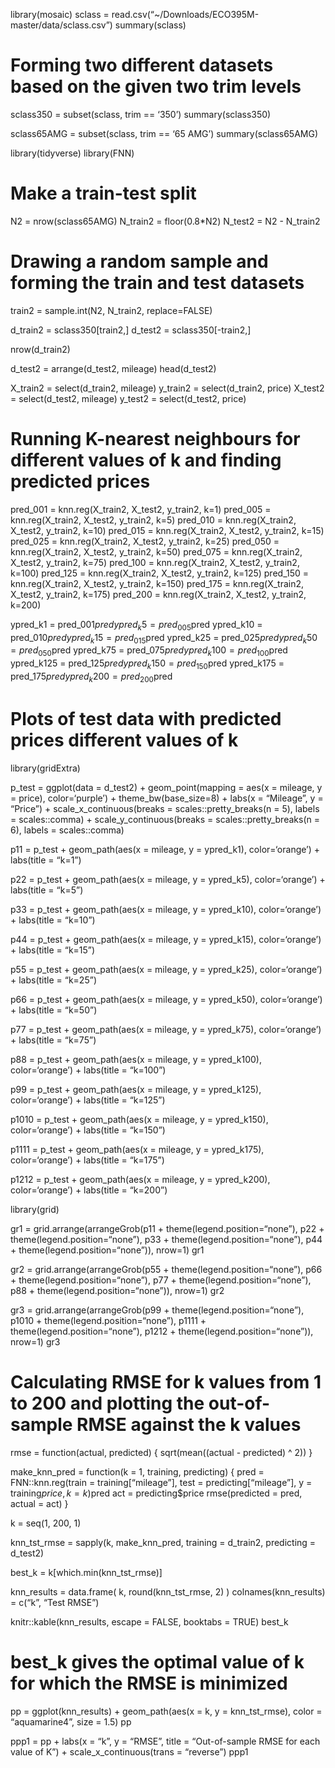 library(mosaic)
sclass = read.csv("~/Downloads/ECO395M-master/data/sclass.csv")
summary(sclass)

# Forming two different datasets based on the given two trim levels 

sclass350 = subset(sclass, trim == '350')
summary(sclass350)

sclass65AMG = subset(sclass, trim == '65 AMG')
summary(sclass65AMG)

library(tidyverse)
library(FNN)

# Make a train-test split

N2 = nrow(sclass65AMG)
N_train2 = floor(0.8*N2)
N_test2 = N2 - N_train2

# Drawing a random sample and forming the train and test datasets

train2 = sample.int(N2, N_train2, replace=FALSE)

d_train2 = sclass350[train2,]
d_test2 = sclass350[-train2,]

nrow(d_train2)

d_test2 = arrange(d_test2, mileage)
head(d_test2)

X_train2 = select(d_train2, mileage)
y_train2 = select(d_train2, price)
X_test2 = select(d_test2, mileage)
y_test2 = select(d_test2, price)

# Running K-nearest neighbours for different values of k and finding predicted prices

pred_001 = knn.reg(X_train2, X_test2, y_train2, k=1)
pred_005 = knn.reg(X_train2, X_test2, y_train2, k=5)
pred_010 = knn.reg(X_train2, X_test2, y_train2, k=10)
pred_015 = knn.reg(X_train2, X_test2, y_train2, k=15)
pred_025 = knn.reg(X_train2, X_test2, y_train2, k=25)
pred_050 = knn.reg(X_train2, X_test2, y_train2, k=50)
pred_075 = knn.reg(X_train2, X_test2, y_train2, k=75)
pred_100 = knn.reg(X_train2, X_test2, y_train2, k=100)
pred_125 = knn.reg(X_train2, X_test2, y_train2, k=125)
pred_150 = knn.reg(X_train2, X_test2, y_train2, k=150)
pred_175 = knn.reg(X_train2, X_test2, y_train2, k=175)
pred_200 = knn.reg(X_train2, X_test2, y_train2, k=200)


ypred_k1 = pred_001$pred
ypred_k5 = pred_005$pred
ypred_k10 = pred_010$pred
ypred_k15 = pred_015$pred
ypred_k25 = pred_025$pred
ypred_k50 = pred_050$pred
ypred_k75 = pred_075$pred
ypred_k100 = pred_100$pred
ypred_k125 = pred_125$pred
ypred_k150 = pred_150$pred
ypred_k175 = pred_175$pred
ypred_k200 = pred_200$pred

# Plots of test data with predicted prices different values of k

library(gridExtra)

p_test = ggplot(data = d_test2) + geom_point(mapping = aes(x = mileage, y = price), color='purple') + theme_bw(base_size=8) + labs(x = "Mileage", y = "Price") + scale_x_continuous(breaks = scales::pretty_breaks(n = 5), labels = scales::comma) + scale_y_continuous(breaks = scales::pretty_breaks(n = 6), labels = scales::comma)


p11 = p_test + geom_path(aes(x = mileage, y = ypred_k1), color='orange') + labs(title = "k=1")


p22 = p_test + geom_path(aes(x = mileage, y = ypred_k5), color='orange') + labs(title = "k=5")


p33 = p_test + geom_path(aes(x = mileage, y = ypred_k10), color='orange') + labs(title = "k=10")


p44 = p_test + geom_path(aes(x = mileage, y = ypred_k15), color='orange') + labs(title = "k=15")


p55 = p_test + geom_path(aes(x = mileage, y = ypred_k25), color='orange') + labs(title = "k=25")


p66 = p_test + geom_path(aes(x = mileage, y = ypred_k50), color='orange') + labs(title = "k=50")


p77 = p_test + geom_path(aes(x = mileage, y = ypred_k75), color='orange') + labs(title = "k=75")


p88 = p_test + geom_path(aes(x = mileage, y = ypred_k100), color='orange') + labs(title = "k=100")


p99 = p_test + geom_path(aes(x = mileage, y = ypred_k125), color='orange') + labs(title = "k=125")


p1010 = p_test + geom_path(aes(x = mileage, y = ypred_k150), color='orange') + labs(title = "k=150")


p1111 = p_test + geom_path(aes(x = mileage, y = ypred_k175), color='orange') + labs(title = "k=175")


p1212 = p_test + geom_path(aes(x = mileage, y = ypred_k200), color='orange') + labs(title = "k=200")


library(grid)

gr1 = grid.arrange(arrangeGrob(p11 + theme(legend.position="none"), p22 + theme(legend.position="none"), p33 + theme(legend.position="none"), p44 + theme(legend.position="none")), nrow=1)
gr1

gr2 = grid.arrange(arrangeGrob(p55 + theme(legend.position="none"), p66 + theme(legend.position="none"), p77 + theme(legend.position="none"), p88 + theme(legend.position="none")), nrow=1)
gr2

gr3 = grid.arrange(arrangeGrob(p99 + theme(legend.position="none"), p1010 + theme(legend.position="none"), p1111 + theme(legend.position="none"), p1212 + theme(legend.position="none")), nrow=1)
gr3

# Calculating RMSE for k values from 1 to 200 and plotting the out-of-sample RMSE against the k values

rmse = function(actual, predicted) {
  sqrt(mean((actual - predicted) ^ 2))
}

make_knn_pred = function(k = 1, training, predicting) {
pred = FNN::knn.reg(train = training["mileage"], test = predicting["mileage"], y = training$price, k = k)$pred
act  = predicting$price
rmse(predicted = pred, actual = act)
}

k = seq(1, 200, 1)

knn_tst_rmse = sapply(k, make_knn_pred, training = d_train2, predicting = d_test2)

best_k = k[which.min(knn_tst_rmse)]

knn_results = data.frame(
k,
round(knn_tst_rmse, 2)
)
colnames(knn_results) = c("k", "Test RMSE")

knitr::kable(knn_results, escape = FALSE, booktabs = TRUE)
best_k

# best_k gives the optimal value of k for which the RMSE is minimized

pp = ggplot(knn_results) + geom_path(aes(x = k, y = knn_tst_rmse), color = "aquamarine4", size = 1.5) 
pp

ppp1 = pp + labs(x = "k", y = "RMSE", title = "Out-of-sample RMSE for each value of K") + scale_x_continuous(trans = "reverse") 
ppp1
